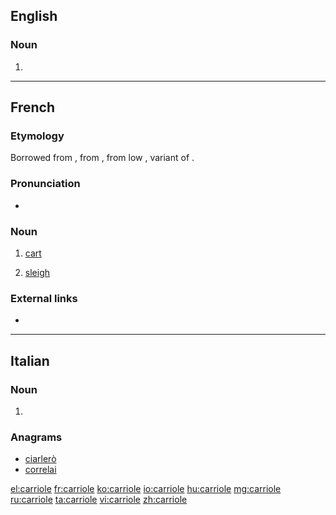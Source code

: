 ==English==

===Noun===
{{en-noun}}

# {{alternative spelling of|cariole|lang=en}}

----

==French==

===Etymology===
Borrowed from {{etyl|pro|fr}} {{term|carriola|lang=pro}}, from {{m|pro|carri||chariot}}, from low {{etyl|la|fr}} {{m|la||*carreum}}, variant of {{m|la|carrus}}.

===Pronunciation===
* {{IPA|/kaʁjɔl/|lang=fr}}

===Noun===
{{fr-noun|f}}

# [[cart]]
# {{context|Canada|lang=fr}} [[sleigh]]

===External links===
* {{R:TLFi}}

----

==Italian==

===Noun===
{{head|it|noun plural form|g=f}}

# {{plural of|carriola|lang=it}}

===Anagrams===
* [[ciarlerò#Italian|ciarlerò]]
* [[correlai#Italian|correlai]]

[[el:carriole]]
[[fr:carriole]]
[[ko:carriole]]
[[io:carriole]]
[[hu:carriole]]
[[mg:carriole]]
[[ru:carriole]]
[[ta:carriole]]
[[vi:carriole]]
[[zh:carriole]]
